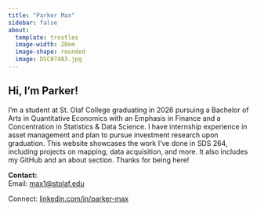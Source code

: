```yaml
---
title: "Parker Max"
sidebar: false
about:
  template: trestles
  image-width: 20em
  image-shape: rounded
  image: DSC07483.jpg
---
```


## Hi, I'm **Parker!**

I'm a student at St. Olaf College graduating in 2026 pursuing a Bachelor of Arts in Quantitative Economics with an Emphasis in Finance and a Concentration in Statistics & Data Science. I have internship experience in asset management and plan to pursue investment research upon graduation. This website showcases the work I've done in SDS 264, including projects on mapping, data acquisition, and more. It also includes my GitHub and an about section. Thanks for being here!

**Contact:\
**Email: [max1\@stolaf.edu](max1@stolaf.edu)

Connect: [linkedin.com/in/parker-max](linkedin.com/in/parker-max)
